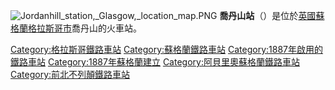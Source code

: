 [[File:Jordanhill_station,_Glasgow,_location_map.PNG|thumb]]
'''喬丹山站'''（{{lang-en|Jordanhill railway station}}）是位於[[英國|英國]][[蘇格蘭|蘇格蘭]][[格拉斯哥市|格拉斯哥市]]喬丹山的火車站。
{{鐵路車站小作品}}

{{DEFAULTSORT:Jordanhill}}
[[Category:格拉斯哥鐵路車站|Category:格拉斯哥鐵路車站]]
[[Category:蘇格蘭鐵路車站|Category:蘇格蘭鐵路車站]]
[[Category:1887年啟用的鐵路車站|Category:1887年啟用的鐵路車站]]
[[Category:1887年蘇格蘭建立|Category:1887年蘇格蘭建立]]
[[Category:阿貝里奧蘇格蘭鐵路車站|Category:阿貝里奧蘇格蘭鐵路車站]]
[[Category:前北不列顛鐵路車站|Category:前北不列顛鐵路車站]]